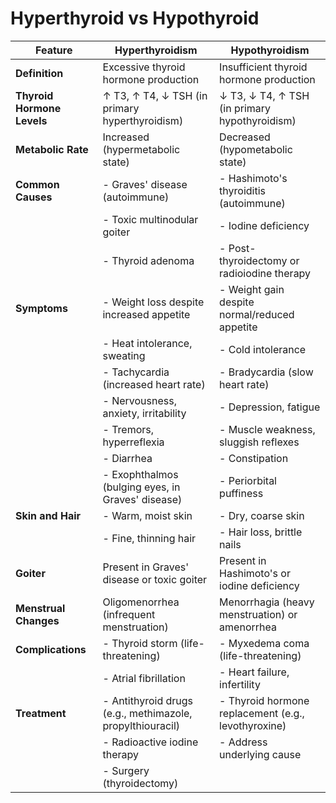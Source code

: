 # Hyperthyroid vs Hypothyroid

| Feature                    | Hyperthyroidism                                           | Hypothyroidism                                      |
| -------------------------- | --------------------------------------------------------- | --------------------------------------------------- |
| **Definition**             | Excessive thyroid hormone production                      | Insufficient thyroid hormone production             |
| **Thyroid Hormone Levels** | ↑ T3, ↑ T4, ↓ TSH (in primary hyperthyroidism)            | ↓ T3, ↓ T4, ↑ TSH (in primary hypothyroidism)       |
| **Metabolic Rate**         | Increased (hypermetabolic state)                          | Decreased (hypometabolic state)                     |
| **Common Causes**          | - Graves' disease (autoimmune)                            | - Hashimoto's thyroiditis (autoimmune)              |
|                            | - Toxic multinodular goiter                               | - Iodine deficiency                                 |
|                            | - Thyroid adenoma                                         | - Post-thyroidectomy or radioiodine therapy         |
| **Symptoms**               | - Weight loss despite increased appetite                  | - Weight gain despite normal/reduced appetite       |
|                            | - Heat intolerance, sweating                              | - Cold intolerance                                  |
|                            | - Tachycardia (increased heart rate)                      | - Bradycardia (slow heart rate)                     |
|                            | - Nervousness, anxiety, irritability                      | - Depression, fatigue                               |
|                            | - Tremors, hyperreflexia                                  | - Muscle weakness, sluggish reflexes                |
|                            | - Diarrhea                                                | - Constipation                                      |
|                            | - Exophthalmos (bulging eyes, in Graves' disease)         | - Periorbital puffiness                             |
| **Skin and Hair**          | - Warm, moist skin                                        | - Dry, coarse skin                                  |
|                            | - Fine, thinning hair                                     | - Hair loss, brittle nails                          |
| **Goiter**                 | Present in Graves' disease or toxic goiter                | Present in Hashimoto's or iodine deficiency         |
| **Menstrual Changes**      | Oligomenorrhea (infrequent menstruation)                  | Menorrhagia (heavy menstruation) or amenorrhea      |
| **Complications**          | - Thyroid storm (life-threatening)                        | - Myxedema coma (life-threatening)                  |
|                            | - Atrial fibrillation                                     | - Heart failure, infertility                        |
| **Treatment**              | - Antithyroid drugs (e.g., methimazole, propylthiouracil) | - Thyroid hormone replacement (e.g., levothyroxine) |
|                            | - Radioactive iodine therapy                              | - Address underlying cause                          |
|                            | - Surgery (thyroidectomy)                                 |                                                     |
